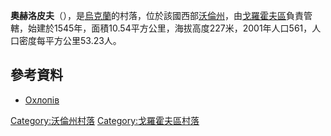 {{coord|50|27|42|N|24|38|4|E|scale:30000|display=title}}

'''奧赫洛皮夫'''（{{lang-uk|Охлопів}}），是[[烏克蘭|烏克蘭]]的村落，位於該國西部[[沃倫州|沃倫州]]，由[[戈羅霍夫區|戈羅霍夫區]]負責管轄，始建於1545年，面積10.54平方公里，海拔高度227米，2001年人口561，人口密度每平方公里53.23人。

==參考資料==
* [http://w1.c1.rada.gov.ua/pls/z7503/A005?rdat1=31.03.2014&rf7571=4805 Охлопів]

[[Category:沃倫州村落|Category:沃倫州村落]]
[[Category:戈羅霍夫區村落|Category:戈羅霍夫區村落]]


{{Volyn-geo-stub}}